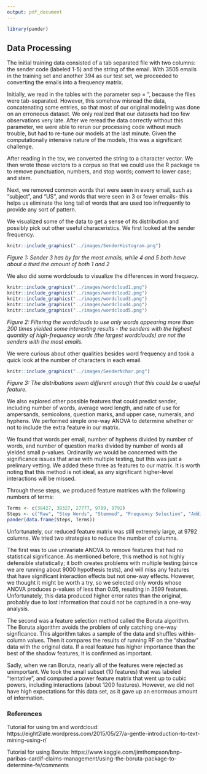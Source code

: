 ```yaml
---
output: pdf_document
---
```


```r
library(pander)
```

## Data Processing

The initial training data consisted of a tab separated file with two columns: the sender code (labeled 1-5) and the string of the email. With 3505 emails in the training set and another 394 as our test set, we proceeded to converting the emails into a frequency matrix.

Initially, we read in the tables with the parameter sep = "\t", because the files were tab-separated. However, this somehow misread the data, concatenating some entries, so that most of our original modeling was done on an erroneous dataset. We only realized that our datasets had too few observations very late. After we reread the data correctly without this parameter, we were able to rerun our processing code without much trouble, but had to re-tune our models at the last minute. Given the computationally intensive nature of the models, this was a significant challenge.

After reading in the tsv, we converted the string to a character vector. We then wrote those vectors to a corpus so that we could use the R package `tm` to remove punctuation, numbers, and stop words; convert to lower case; and stem. 

Next, we removed common words that were seen in every email, such as "subject", and "US", and words that were seen in 3 or fewer emails- this helps us eliminate the long tail of words that are used too infrequently to provide any sort of pattern. 

We visualized some of the data to get a sense of its distribution and possibly pick out other useful characeristics. We first looked at the sender frequency.

```r
knitr::include_graphics("../images/SenderHistogram.png")
```

*Figure 1: Sender 3 has by far the most emails, while 4 and 5 both have about a third the amount of both 1 and 2*

We also did some wordclouds to visualize the differences in word frequecy.

```r
knitr::include_graphics("../images/wordcloud1.png") 
knitr::include_graphics("../images/wordcloud2.png")
knitr::include_graphics("../images/wordcloud3.png")
knitr::include_graphics("../images/wordcloud4.png")
knitr::include_graphics("../images/wordcloud5.png")
```

*Figure 2: Filtering the wordclouds to use only words appearing more than 200 times yielded some interesting results - the senders with the highest quantity of high-frequency words (the largest wordclouds) are not the senders with the most emails.*

We were curious about other qualities besides word frequency and took a quick look at the number of characters in each email.

```r
knitr::include_graphics("../images/SenderNchar.png")
```

*Figure 3: The distributions seem different enough that this could be a useful feature.*

We also explored other possible features that could predict sender, including number of words, average word length, and rate of use for ampersands, semicolons, question marks, and upper case, numerals, and hyphens. We performed simple one-way ANOVA to determine whether or not to include the extra feature in our matrix. 

We found that words per email, number of hyphens divided by number of words, and number of question marks divided by number of words all yielded small p-values. Ordinarilly we would be concerned with the significance issues that arise with multiple testing, but this was just a prelimary vetting. We added these three as features to our matrix. It is worth noting that this method is not ideal, as any significant higher-level interactions will be missed.

Through these steps, we produced feature matrices with the following numbers of terms:

```r
Terms <- c(38427, 38327, 27777, 9789, 9792)
Steps <- c("Raw", "Stop Words", "Stemmed", "Frequency Selection", "Additional Features")
pander(data.frame(Steps, Terms))
```

Unfortunately, our reduced feature matrix was still extremely large, at 9792 columns. We tried two strategies to reduce the number of columns. 

The first was to use univariate ANOVA to remove features that had no statistical significance. As mentioned before, this method is not highly defensible statistically; it both creates problems with multiple testing (since we are running about 9000 hypothesis tests), and will miss any features that have significant interaction effects but not one-way effects. However, we thought it might be worth a try, so we selected only words whose ANOVA produces p-values of less than 0.05, resulting in 3599 features. Unfortunately, this data produced higher error rates than the original, probably due to lost information that could not be captured in a one-way analysis.

The second was a feature selection method called the Boruta algorithm. The Boruta algorithm avoids the problem of only catching one-way signficance. This algorithm takes a sample of the data and shuffles within-column values. Then it compares the results of running RF on the "shadow" data with the original data. If a real feature has higher importance than the best of the shadow features, it is confirmed as important.

Sadly, when we ran Boruta, nearly all of the features were rejected as unimportant. We took the small subset (10 features) that was labeled "tentative", and computed a power feature matrix that went up to cubic powers, including interactions (about 1200 features). However, we did not have high expectations for this data set, as it gave up an enormous amount of information.


### References

Tutorial for using tm and wordcloud:
https://eight2late.wordpress.com/2015/05/27/a-gentle-introduction-to-text-mining-using-r/

Tutorial for using Boruta:
https://www.kaggle.com/jimthompson/bnp-paribas-cardif-claims-management/using-the-boruta-package-to-determine-fe/comments
